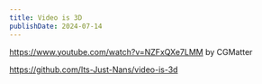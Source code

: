 ```yaml
---
title: Video is 3D
publishDate: 2024-07-14
---
```


https://www.youtube.com/watch?v=NZFxQXe7LMM by CGMatter


https://github.com/Its-Just-Nans/video-is-3d